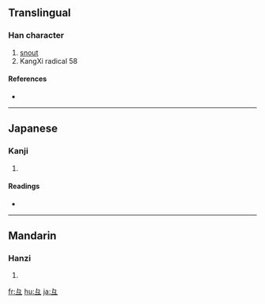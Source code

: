 {{see|彐}}
==Translingual==
{{Han stroke|[[Image:彑-order.gif|100px]]}}

===Han character===
{{Han char|rn=58|rad=彐|as=00|sn=3|four=|canj=女弓一 (VNM)}}

# [[snout]]
# KangXi radical 58

====References====
* {{Han ref|kx=0362.050|dkj=09909|dj=0680.120|hdz=20960.100|uh=5F51|ud=24401}}

----

==Japanese==

===Kanji===
{{ja-kanji|grade=|rs=彐00}}

# {{defn|Japanese}}

====Readings====
* {{ja-readings|on=[[けい]] (kei)|kun=}}

----

==Mandarin==

===Hanzi===
{{cmn-hanzi|pin=[[jì]] ([[ji4]])|wg=chi<sup>4</sup>}}

# {{defn|Mandarin}}

[[fr:彑]]
[[hu:彑]]
[[ja:彑]]